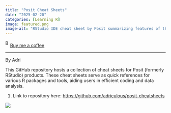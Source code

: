 ```yaml
---
title: "Posit Cheat Sheets"
date: "2025-02-20"
categories: [Learning R]
image: featured.png
image-alt: "RStudio IDE cheat sheet by Posit summarizing features of the RStudio interface, including Documents and Apps, Source Editor, Tab Panes, Version Control, Debug Mode, and Package Development, with labeled screenshots and descriptions of key functions and workflows."
---
```


<link href="https://fonts.googleapis.com/css?family=Cookie" rel="stylesheet"><a class="bmc-button" target="_blank" href="https://www.buymeacoffee.com/JoscelinRocha">![Buy me a coffee](https://cdn.buymeacoffee.com/buttons/bmc-new-btn-logo.svg){alt="Buy me a coffee" width="15" height="21"}Buy me a coffee</a>

------------------------------------------------------------------------

By Adri

This GitHub repository hosts a collection of cheat sheets for Posit (formerly RStudio) products. These cheat sheets serve as quick references for various R packages and tools, aiding users in efficient coding and data analysis.

1.  Link to repository here: <https://github.com/adriculous/posit-cheatsheets>

![](featured.png)
